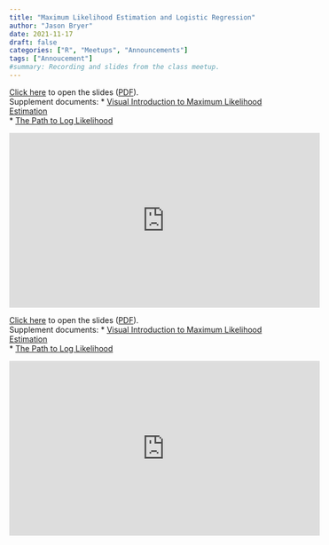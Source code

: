 ```yaml
---
title: "Maximum Likelihood Estimation and Logistic Regression"
author: "Jason Bryer"
date: 2021-11-17
draft: false
categories: ["R", "Meetups", "Announcements"]
tags: ["Annoucement"]
#summary: Recording and slides from the class meetup.
---
```


[Click here](/slides/09-Logistic_Regression.html) to open the slides ([PDF](https://github.com/jbryer/DATA606Fall2021/blob/master/Slides/09-Logistic_Regression.pdf)).  
Supplement documents:
* [Visual Introduction to Maximum Likelihood Estimation](https://htmlpreview.github.io/?https://github.com/jbryer/visualMLE/blob/master/doc/mle.html)  
* [The Path to Log Likelihood](https://htmlpreview.github.io/?https://github.com/jbryer/visualMLE/blob/master/doc/log_likelihood.html)

	
<iframe width="560" height="315" src="https://www.youtube.com/embed/VExQruB0TkU" title="YouTube video player" frameborder="0" allow="accelerometer; autoplay; clipboard-write; encrypted-media; gyroscope; picture-in-picture" allowfullscreen></iframe>

<!--more-->

[Click here](/slides/09-Logistic_Regression.html) to open the slides ([PDF](https://github.com/jbryer/DATA606Fall2021/blob/master/Slides/09-Logistic_Regression.pdf)).  
Supplement documents:
* [Visual Introduction to Maximum Likelihood Estimation](https://htmlpreview.github.io/?https://github.com/jbryer/visualMLE/blob/master/doc/mle.html)  
* [The Path to Log Likelihood](https://htmlpreview.github.io/?https://github.com/jbryer/visualMLE/blob/master/doc/log_likelihood.html)

<iframe width="560" height="315" src="https://www.youtube.com/embed/VExQruB0TkU" title="YouTube video player" frameborder="0" allow="accelerometer; autoplay; clipboard-write; encrypted-media; gyroscope; picture-in-picture" allowfullscreen></iframe>

